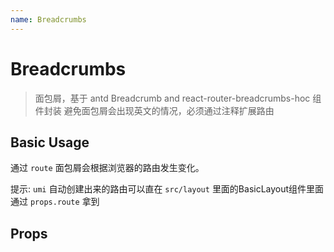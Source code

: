 ```yaml
---
name: Breadcrumbs
---
```



# Breadcrumbs

> 面包屑，基于 antd Breadcrumb and react-router-breadcrumbs-hoc 组件封装
> 避免面包屑会出现英文的情况，必须通过注释扩展路由

## Basic Usage

通过 `route` 面包屑会根据浏览器的路由发生变化。

<Playground>
  <Breadcrumbs 
    route={{
        routes:[
          {path: "/", exact: true, title: "Breadcrumbs" },
          {path: "/src-breadcrumbs-breadcrumbs", exact: true, title: "Breadcrumbs" },
        ]
    }} 
    location={{
      pathname: "/src-breadcrumbs-breadcrumbs"
    }} 
  />
</Playground>

提示: ` umi ` 自动创建出来的路由可以直在 ` src/layout ` 里面的BasicLayout组件里面通过 ` props.route ` 拿到

## Props

<PropsTable of={Breadcrumbs} />
